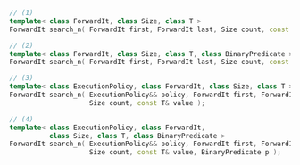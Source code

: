 ```cpp
// (1)
template< class ForwardIt, class Size, class T >
ForwardIt search_n( ForwardIt first, ForwardIt last, Size count, const T& value );

// (2)
template< class ForwardIt, class Size, class T, class BinaryPredicate >
ForwardIt search_n( ForwardIt first, ForwardIt last, Size count, const T& value, BinaryPredicate p );

// (3)
template< class ExecutionPolicy, class ForwardIt, class Size, class T >
ForwardIt search_n( ExecutionPolicy&& policy, ForwardIt first, ForwardIt last,
                    Size count, const T& value );

// (4)
template< class ExecutionPolicy, class ForwardIt,
          class Size, class T, class BinaryPredicate >
ForwardIt search_n( ExecutionPolicy&& policy, ForwardIt first, ForwardIt last,
                    Size count, const T& value, BinaryPredicate p );
```
